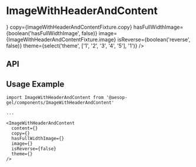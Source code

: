 
<Meta
  title="ImageWithHeaderAndContent"
  component={ImageWithHeaderAndContent}
  decorators={[withKnobs]}
/>

# ImageWithHeaderAndContent

<Preview>
  <Story name="Base component">
    <ImageWithHeaderAndContent
      content={
        <DefinitionList
          items={ImageWithHeaderAndContentFixture.definitionList}
        />
      }
      copy={ImageWithHeaderAndContentFixture.copy}
      hasFullWidthImage={boolean('hasFullWidthImage', false)}
      image={ImageWithHeaderAndContentFixture.image}
      isReverse={boolean('reverse', false)}
      theme={select('theme', ['1', '2', '3', '4', '5'], '1')}
    />
  </Story>
</Preview>

## API

<Props of={ImageWithHeaderAndContent} />

## Usage Example

```
import ImageWithHeaderAndContent from '@aesop-gel/components/ImageWithHeaderAndContent'

...

<ImageWithHeaderAndContent
  content={}
  copy={}
  hasFullWidthImage={}
  image={}
  isReverse={false}
  theme={}
/>
```
